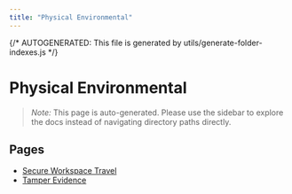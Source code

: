 ```yaml
---
title: "Physical Environmental"
---
```


{/* AUTOGENERATED: This file is generated by utils/generate-folder-indexes.js */}

# Physical Environmental

> _Note:_ This page is auto-generated. Please use the sidebar to explore the docs instead of navigating directory paths directly.

## Pages

- [Secure Workspace Travel](/opsec/control-domains/physical-environmental/secure-workspace-travel)
- [Tamper Evidence](/opsec/control-domains/physical-environmental/tamper-evidence)
